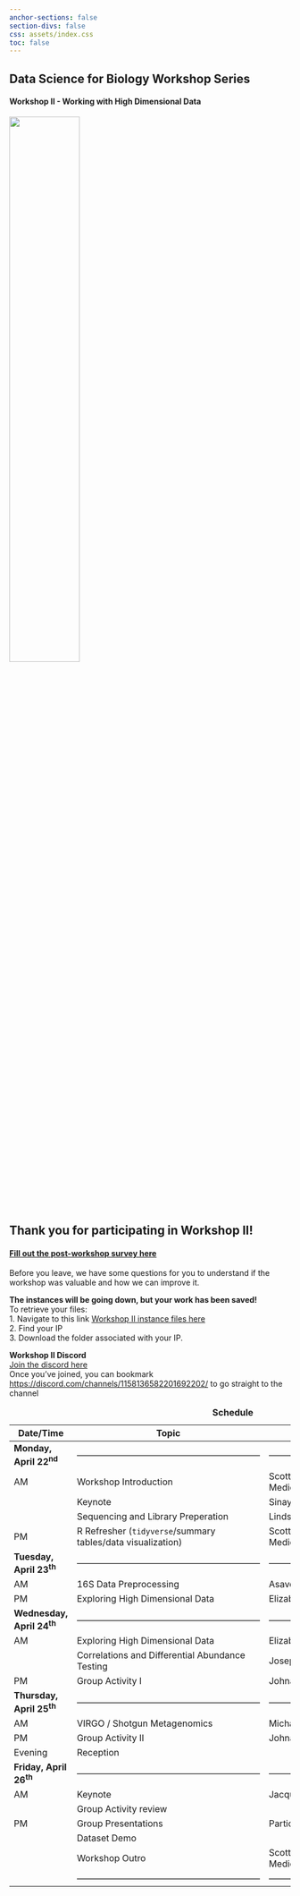 ```yaml
---
anchor-sections: false
section-divs: false
css: assets/index.css
toc: false
---
```


::: {.grid}

::: {.g-col-12}

# Data Science for Biology Workshop Series
:::

::: {.g-col-6}
#### Workshop II - Working with High Dimensional Data
<!-- This week of content will prepare you to use R, RStudio, and Quarto for data analysis in clinical research. -->
:::

::: {.g-col-6 .text-start}

![](assets/images/durban_workshop_stickers_front_page.png){width=50%} 

:::


:::

<!-- ## Welcome to the workshop!

1. [Fill out the pre-workshop survey here](https://forms.gle/7sdT7YRJerdgFJcc7)  
2. [Join the discord here](https://discord.gg/Mb7pRTptqm) (once you've joined, you can bookmark [https://discord.com/channels/1158136582201692202/](https://discord.com/channels/1227264067899621427) to go straight to the channel.)  
3. Await instructions on logging into your AWS instance.

\ -->


## Thank you for participating in Workshop II!
#### [Fill out the post-workshop survey here](https://docs.google.com/forms/d/e/1FAIpQLSfgMquCfq-CPnj96dfMcCfQTRBH8eZlAqw7r5ItYVaibA4b4Q/viewform?usp=sf_link){target="_blank"}
Before you leave, we have some questions for you to understand if the workshop was valuable and how we can improve it.

**The instances will be going down, but your work has been saved!** \
To retrieve your files: \
1. Navigate to this link [Workshop II instance files here](https://github.com/elsherbini/durban-data-science-for-biology/releases/tag/2024-04-26-0300){target="_blank"}\
2. Find your IP \
3. Download the folder associated with your IP. \

**Workshop II Discord** \
[Join the discord here](https://discord.gg/Mb7pRTptqm){target="_blank"} \
Once you've joined, you can bookmark [https://discord.com/channels/1158136582201692202/](https://discord.com/channels/1227264067899621427){target="_blank"} to go straight to the channel







<!-- ## Exporting your data from the AWS instance

1. Navigate to the file pane in your interactive RStudio
2. Click the house or "Home" to return the the home directory
3. Select the "workshop_2" directory by clicking the white box next to it
4. Click the gear or "More"
5. Select Export and Download -->


| Date/Time  | Topic  | Instructor|
|--------|--------|--------|
| **Monday, April 22^nd^**  |-------------------------------------------------------------- |-------------------------------------------------------------- |
| AM   | Workshop Introduction | Scott Handley (Wash U School of Medicine)|
|    | Keynote | Sinaye Ngcapu (CAPRISA)|
|  | Sequencing and Library Preperation  | Lindsay Droit (Wash U School of Medicine)|
| PM   | R Refresher (<code>tidyverse</code>/summary tables/data visualization) | Scott Handley (Wash U School of Medicine)|
| **Tuesday, April 23^th^**  |--------------------------------------------------------------|-------------------------------------------------------------- |
| AM   | 16S Data Preprocessing| Asavela Kama (CAPRISA)|
| PM | Exploring High Dimensional Data | Elizabeth Costello (Stanford University) |
| **Wednesday, April 24^th^**  |-------------------------------------------------------------- | --------------------------------------------------------------|
| AM   | Exploring High Dimensional Data | Elizabeth Costello (Stanford University)|
|    | Correlations and Differential Abundance Testing | Joseph Elsherbini (Ragon Institute)|
 PM | Group Activity I | Johnathan Shih (Ragon Institute)|
| **Thursday, April 25^th^**  |-------------------------------------------------------------- | --------------------------------------------------------------|
| AM   | VIRGO / Shotgun Metagenomics | Michael France (UMD School of Medicine)|
| PM   | Group Activity II  | Johnathan Shih (Ragon Institute)|
|Evening|Reception||
| **Friday, April 26^th^**  |-------------------------------------------------------------- | --------------------------------------------------------------|
| AM   | Keynote | Jacques Ravel (UMD School of Medicine)|  
| | Group Activity review |  |  
| PM | Group Presentations | Participants |
|  | Dataset Demo |  |
|  | Workshop Outro | Scott Handley (Wash U School of Medicine) |
| |-------------------------------------------------------------- |-------------------------------------------------------------- |
: <b>Schedule</b>